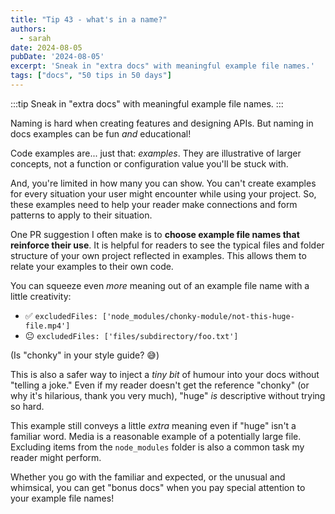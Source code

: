 ```yaml
---
title: "Tip 43 - what's in a name?"
authors:
  - sarah
date: 2024-08-05
pubDate: '2024-08-05'
excerpt: 'Sneak in "extra docs" with meaningful example file names.'
tags: ["docs", "50 tips in 50 days"]
---
```


:::tip
Sneak in "extra docs" with meaningful example file names.
:::

Naming is hard when creating features and designing APIs. But naming in docs examples can be fun *and* educational!

Code examples are... just that: *examples*. They are illustrative of larger concepts, not a function or configuration value you'll be stuck with. 

And, you're limited in how many you can show. You can't create examples for every situation your user might encounter while using your project. So, these examples need to help your reader make connections and form patterns to apply to their situation.

One PR suggestion I often make is to **choose example file names that reinforce their use**. It is helpful for readers to see the typical files and folder structure of your own project reflected in examples. This allows them to relate your examples to their own code. 

You can squeeze even *more* meaning out of an example file name with a little creativity:


- ✅ `excludedFiles: ['node_modules/chonky-module/not-this-huge-file.mp4']`
- 😐 `excludedFiles: ['files/subdirectory/foo.txt']`

(Is "chonky" in your style guide? 😅)

This is also a safer way to inject a *tiny bit* of humour into your docs without "telling a joke." Even if my reader doesn't get the reference "chonky" (or why it's hilarious, thank you very much), "huge" *is* descriptive without trying so hard. 

This example still conveys a little *extra* meaning even if "huge" isn't a familiar word. Media is a reasonable example of a potentially large file. Excluding items from the `node_modules` folder is also a common task my reader might perform.

Whether you go with the familiar and expected, or the unusual and whimsical, you can get "bonus docs" when you pay special attention to your example file names!


<LinkCard title="See the whole list of tips!" href="/blog/50-docs-tips-in-50-days" />